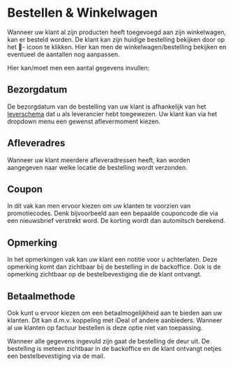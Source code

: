 # Bestellen & Winkelwagen

Wanneer uw klant al zijn producten heeft toegevoegd aan zijn winkelwagen, kan er besteld worden. De klant kan zijn huidige bestelling
bekijken door op het 🛒- icoon te klikken. Hier kan men de winkelwagen/bestelling bekijken en eventueel de aantallen nog aanpassen.

Hier kan/moet men een aantal gegevens invullen:

## Bezorgdatum

De bezorgdatum van de bestelling van uw klant is afhankelijk van het [leverschema](/kennisbank/logistiek/leverschema) dat u als leverancier hebt toegewezen.
Uw klant kan via het dropdown menu een gewenst aflevermoment kiezen.

## Afleveradres

Wanneer uw klant meerdere afleveradressen heeft, kan worden aangegeven naar welke locatie de bestelling wordt verzonden.

## Coupon

In dit vak kan men ervoor kiezen om uw klanten te voorzien van promotiecodes. Denk bijvoorbeeld aan een bepaalde couponcode die
via een nieuwsbrief verstrekt word. De korting wordt dan automitsch berekend.

## Opmerking

In het opmerkingen vak kan uw klant een notitie voor u achterlaten. Deze opmerking komt dan zichtbaar bij de bestelling in de backoffice.
Ook is de opmerking zichtbaar op de bestelbevestiging die de klant ontvangt.

## Betaalmethode

Ook kunt u ervoor kiezen om een betaalmogelijkheid aan te bieden aan uw klanten. Dit kan d.m.v. koppeling met iDeal of andere aanbieders.
Wanneer al uw klanten op factuur bestellen is deze optie niet van toepassing.

Wanneer alle gegevens ingevuld zijn gaat de bestelling de deur uit. De bestelling is meteen zichtbaar in de backoffice en de klant ontvangt
netjes een bestelbevestiging via de mail.

